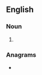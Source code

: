 ==English==

===Noun===
{{head|en|noun plural form}}

# {{plural of|yelve|lang=en}}

===Anagrams===
* {{anagrams|en|a=eelsvy|Leveys|Selvey|Vesely}}